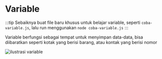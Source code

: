 # Variable

:::tip
Sebaiknya buat file baru khusus untuk belajar variable, seperti `coba-variable.js`, lalu run menggunakan `node coba-variable.js`
:::

Variable berfungsi sebagai tempat untuk menyimpan data-data, bisa diibaratkan seperti kotak yang berisi barang, atau kontak yang berisi nomor

![ilustrasi variable](/img/variable.png)
